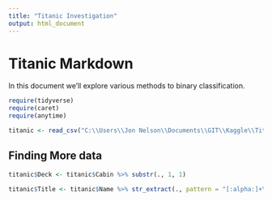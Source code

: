 ```yaml
---
title: "Titanic Investigation"
output: html_document
---
```


# Titanic Markdown

In this document we'll explore various methods to binary classification. 

```r

require(tidyverse)
require(caret)
require(anytime)

```

```r
titanic <- read_csv("C:\\Users\\Jon Nelson\\Documents\\GIT\\Kaggle\\Titanic\\Data\\train.csv")
```

## Finding More data

```r

titanic$Deck <- titanic$Cabin %>% substr(., 1, 1)

```

```r

titanic$Title <- titanic$Name %>% str_extract(., pattern = "[:alpha:]+\\.") 

```


 



